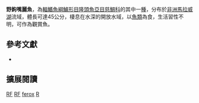 {{Speciesbox
| name = 野鉤嘴麗魚
| status = DD
| status_system= IUCN3.1
| image = 
| image_width = 260px
| image_caption = 
| genus = Rhamphochromis
| species = ferox
| authority = {{le|查爾斯·塔特·里根|Charles Tate Regan|Regan}}, 1922
| synonyms = 
}}
'''野鉤嘴麗魚'''，為[[輻鰭魚綱|輻鰭魚綱]][[鱸形目|鱸形目]][[隆頭魚亞目|隆頭魚亞目]][[慈鯛科|慈鯛科]]的其中一[[種|種]]，分布於[[非洲|非洲]][[馬拉威湖|馬拉威湖]]流域，體長可達45公分，棲息在水深的開放水域，以[[魚類|魚類]]為食，生活習性不明，可作為觀賞魚。

== 參考文獻 ==
*{{FishBase_species|genus=Rhamphochromis|species=ferox|year=2013|month=5}}
== 擴展閱讀 ==
{{refbegin}}
{{wikispecies-inline|Rhamphochromis ferox|野鉤嘴麗魚}}
{{refend}}
{{Taxonbar|from=Q3751898}}

[[Category:IUCN红色名录数据缺乏物种|RF]]
[[Category:觀賞魚|RF]]
[[Category:鉤嘴麗魚屬|ferox]]
[[Category:1922年描述的魚類|R]]

{{鱸形目小作品}}